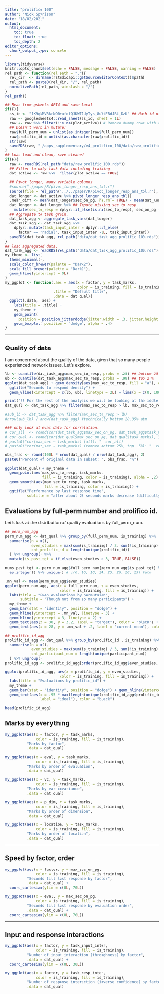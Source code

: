 ```yaml
---
title: "prolifico 100"
author: "Nick Spyrison"
date: "18/02/2021"
output: 
  html_document:
    toc: true
    toc_float: true
    toc_depth: 2
editor_options: 
  chunk_output_type: console
---
```

```r
library(tidyverse)
knitr::opts_chunk$set(echo = FALSE, message = FALSE, warning = FALSE)
rel_path <- function(rel_path = "."){
  rel_dir  <- dirname(rstudioapi::getSourceEditorContext()$path)
  rel_path <- paste0(rel_dir, "/", rel_path)
  normalizePath(rel_path, winslash = "/")
}
rel_path()

## Read from gsheets API4 and save local
if(F){
  ss_id <- "1K9qkMVRkrNO0vufofQJKWIJUyTys_8uVtEBdJBL_DzU" ## Hash id of the google sheet
  raw <- googlesheets4::read_sheet(ss_id, sheet = 1L)
  raw <- raw %>% filter(!is.na(plot_active)) # Remove dummy rows with application notes
  ## Doesn't work in mutate:
  raw$full_perm_num = unlist(as.integer(raw$full_perm_num))
  raw$prolific_id = unlist(as.character(raw$prolific_id))
  str(raw)
  saveRDS(raw, "./apps_supplementary/v4_prolifico_100/data/raw_prolific_100.rds")
}
## Load load and clean, save cleaned
if(F){
  raw <- readRDS(rel_path("data/raw_prolific_100.rds"))
  ## Filter to only task data including training
  dat_active <- raw %>%  filter(plot_active == TRUE)
    
  ## Pivot_longer, many variable columns 
  #source("./paper/R/pivot_longer_resp_ans_tbl.r")
  source(file = rel_path("../../paper/R/pivot_longer_resp_ans_tbl.r"), local = T, echo = T)
  dat_longer <- dat_active %>% pivot_longer_resp_ans_tbl()
  .mean_diff <- mean(dat_longer$sec_on_pg, na.rm = TRUE) - mean(dat_longer$sec_to_resp, na.rm = TRUE)
  dat_longer <- dat_longer %>% ## Impute missing sec_to_resp
    mutate(sec_to_resp = dplyr::if_else(is.na(sec_to_resp), sec_on_pg - .mean_diff, sec_to_resp))
  ## Aggregate to task grain.
  dat_task_agg <- aggregate_task_vars(dat_longer)
  dat_task_agg <- dat_task_agg %>%
    dplyr::mutate(task_input_inter = dplyr::if_else(
      factor == "radial", task_input_inter -1L, task_input_inter))
  saveRDS(dat_task_agg, rel_path("data/dat_task_agg_prolific_100.rds"))
}
## load aggregated data.
dat_task_agg <- readRDS(rel_path("data/dat_task_agg_prolific_100.rds"))
my_theme <- list(
  theme_minimal(),
  scale_color_brewer(palette = "Dark2"),
  scale_fill_brewer(palette = "Dark2"),
  geom_hline(yintercept = 0L)
)
my_ggplot <- function(.aes = aes(x = factor, y = task_marks,
                                 color = is_training, fill = is_training),
                      .title = "Default title",
                      .data = dat_qual){
  ggplot(.data, .aes) +
    labs(title = .title) +
    my_theme +
    geom_point(
      position = position_jitterdodge(jitter.width = .3, jitter.height = .05), alpha = .2) +
    geom_boxplot( position = "dodge", alpha = .4)
}
```

______

## Quality of data

I am concerned about the quality of the data, given that so many people experienced network issues. Let's explore.

```r
lb <- quantile(dat_task_agg$max_sec_to_resp, probs = .25) ## bottom 25 %
ub <- quantile(dat_task_agg$max_sec_to_resp, probs = .98) ## top 2 %
ggplot(dat_task_agg) + geom_density(aes(max_sec_to_resp, fill = "a"), alpha = .5) + my_theme +
  ggtitle("Seconds to respond density") +
  geom_vline(xintercept = c(lb, ub), linetype = 2L) + lims(x = c(0, 100))

print("!! For the rest of the analysis we will be looking at the iddle chunk of data!!")
dat_qual <- dat_task_agg %>% filter(max_sec_to_resp > lb, max_sec_to_resp < ub)

#sub_lb <- dat_task_agg %>% filter(max_sec_to_resp > lb)
#nrow(sub_lb) / nrow(dat_task_agg) #technically bottom 28.35% atm

### only look at eval data for correlation.
# cor_all  <- round(cor(dat_task_agg$max_sec_on_pg, dat_task_agg$task_marks), 3L)
# cor_qual <- round(cor(dat_qual$max_sec_on_pg, dat_qual$task_marks), 3L)
# paste0("cor(max_sec ~ task_marks) (all): ", cor_all)
# paste0("cor(max_sec ~ task_marks) (remove bottom 25%, top .5%): ", cor_qual)

obs_frac <- round(100L * nrow(dat_qual) / nrow(dat_task_agg), 2)
paste0("Percent of original data in subset: ", obs_frac, "%")

ggplot(dat_qual) + my_theme +
  geom_point(aes(max_sec_to_resp, task_marks,
                 fill = is_training, color = is_training), alpha = .2) +
  geom_smooth(aes(max_sec_to_resp, task_marks,
                  fill = is_training, color = is_training)) +
  ggtitle("Performance by last response time",
          subtitle = "after about 25 seconds marks decrease (difficulty? low attention?)")
```


## Evaluations by full-perm number and prolifico id.

Let's look at the distribution of quality evaluations by full_perm_num.

```r
## perm_num_agg
perm_num_agg <- dat_qual %>% group_by(full_perm_num, is_training) %>%
  summarise(n = n(),
            even_studies = max(sum(is_training) / 3, sum(!is_training) / 6),
            cnt_prolific_id = length(unique(prolific_id))
  ) %>% ungroup() %>% 
  mutate(is_past_tgt = if_else(even_studies > 3, TRUE, FALSE))

nums_past_tgt <- perm_num_agg$full_perm_num[perm_num_agg$is_past_tgt] %>% 
  as.integer() %>% unique() # c(6, 16, 18, 24, 25, 26, 28, 29) #atm

.mn_val <- mean(perm_num_agg$even_studies)
ggplot(perm_num_agg, aes(x = full_perm_num, y = even_studies, 
                         color = is_training, fill = is_training)) +
  labs(title = "Even evaluations by permutaion", 
       subtitle = "Though not from so many participants") +
  my_theme + 
  geom_bar(stat = "identity", position = "dodge") + 
  geom_hline(yintercept = .mn_val, linetype = 3) +
  geom_hline(yintercept = 3, linetype = 2) + 
  geom_text(aes(x = 30, y = 3.2, label = "target"), color = "black") +
  geom_text(aes(x = 28, y = .mn_val + .2, label = "current mean"), color = "black")
```

```r
## prolific_id_agg
prolific_id_agg <- dat_qual %>% group_by(prolific_id , is_training) %>%
  summarise(n = n(),
            even_studies = max(sum(is_training) / 3, sum(!is_training) / 6),
            cnt_participant_num = length(unique(participant_num))
  ) %>% ungroup() 
prolific_id_agg <- prolific_id_agg[order(prolific_id_agg$even_studies, decreasing = T),]

ggplot(prolific_id_agg, aes(x = prolific_id, y = even_studies, 
                         color = is_training, fill = is_training)) +
  labs(title = "Evaluations by prolific_id") +
  my_theme + 
  geom_bar(stat = "identity", position = "dodge") + geom_hline(yintercept = 1) +
  geom_text(aes(x = .95 * max(length(unique(prolific_id_agg$prolific_id))), y = 1.2, 
                label = "ideal"), color = "black")

head(prolific_id_agg)
```



## Marks by everything

```r
my_ggplot(aes(x = factor, y = task_marks,
              color = is_training, fill = is_training),
          "Marks by factor", 
          .data = dat_qual)

my_ggplot(aes(x = eval, y = task_marks,
              color = is_training, fill = is_training),
          "Marks by order of evaluation",
          .data = dat_qual)

my_ggplot(aes(x = vc, y = task_marks,
              color = is_training, fill = is_training),
          "Marks by var-covariance",
          .data = dat_qual)

my_ggplot(aes(x = p_dim, y = task_marks,
              color = is_training, fill = is_training),
          "Marks by order of dimension",
          .data = dat_qual)

my_ggplot(aes(x = location, y = task_marks,
              color = is_training, fill = is_training),
          "Marks by order of location",
          .data = dat_qual)
```

______

## Speed by factor, order

```r
my_ggplot(aes(x = factor, y = max_sec_on_pg,
              color = is_training, fill = is_training),
          "Seconds till last response by factor",
          .data = dat_qual) +
  coord_cartesian(ylim = c(0L, 70L))

my_ggplot(aes(x = eval, y = max_sec_on_pg,
              color = is_training, fill = is_training),
          "Seconds till last response by evaluation order",
          .data = dat_qual) +
  coord_cartesian(ylim = c(0L, 70L))
```

______

## Input and response interactions

```r
my_ggplot(aes(x = factor, y = task_input_inter,
              color = is_training, fill = is_training),
          "Number of input interaction (throughness) by factor",
          .data = dat_qual) +
  coord_cartesian(ylim = c(0L, 30L))

my_ggplot(aes(x = factor, y = task_resp_inter,
              color = is_training, fill = is_training),
          "Number of response interaction (inverse confidence) by factor",
          .data = dat_qual)
```



